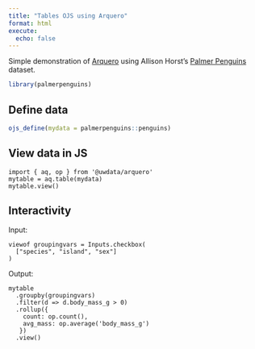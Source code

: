 ```yaml
---
title: "Tables OJS using Arquero"
format: html
execute:
  echo: false
---
```


Simple demonstration of [Arquero](https://uwdata.github.io/arquero/) using Allison Horst's [Palmer Penguins](https://allisonhorst.github.io/palmerpenguins/) dataset. 

```r
library(palmerpenguins)
```

## Define data

```r
ojs_define(mydata = palmerpenguins::penguins)
```

## View data in JS

```ojs
import { aq, op } from '@uwdata/arquero'
mytable = aq.table(mydata)
mytable.view()
```

## Interactivity

Input:

```ojs
viewof groupingvars = Inputs.checkbox(
  ["species", "island", "sex"]
)
```

Output:

```ojs
mytable
  .groupby(groupingvars)
  .filter(d => d.body_mass_g > 0)
  .rollup({
    count: op.count(),
    avg_mass: op.average('body_mass_g')
   })
  .view()
```